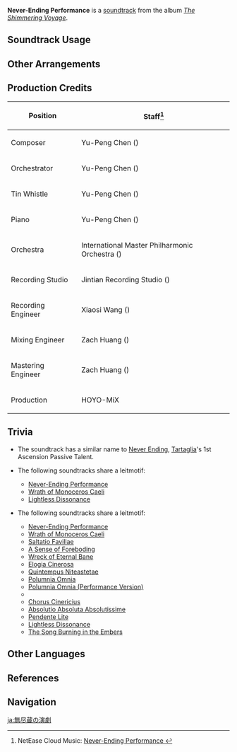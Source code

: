 {{About|the soundtrack|the Constellation level|Never-Ending Performance}}
{{Soundtrack Infobox
|title          = Never-Ending Performance
|image          = The Shimmering Voyage.png
|album          = The Shimmering Voyage
|disc           = 3
|number         = 40
|featured       = GENSHIN CONCERT 2021 "Melodies of an Endless Journey" (CD)
|featured2      =
|featured3      =
|featured_disc  = B
|featured_disc2 =
|featured_disc3 =
|youtube_id     = -OAA_kus8ME
|spotify_id     = 7MVdsqpKQxbEVARsTRykGI
|previous       = All-Conquering Tide
|next           = Wrath of Monoceros Caeli
}}
'''Never-Ending Performance''' is a [[soundtrack]] from the album ''[[The Shimmering Voyage]]''.

==Soundtrack Usage==
{{Soundtrack Usage
|domain   = Enter the Golden House\Childe//phases 1 & 2;;Enter the Golden House (Quest Domain)\Childe//phases 1 & 2
}}

==Other Arrangements==
{{Files by Category Gallery|Media Using an Unreleased Arrangement of Never-Ending Performance (Soundtrack) Soundtrack}}

==Production Credits==
{| class="wikitable"
! Position
! Staff<ref>NetEase Cloud Music: [https://music.163.com/#/song?id=1861578701 Never-Ending Performance {{zh|永无谢幕的演出}}]</ref>
|-
! Composer
| Yu-Peng Chen ({{zh|陈致逸}})
|-
! Orchestrator
| Yu-Peng Chen ({{zh|陈致逸}})
|-
! Tin Whistle
| Yu-Peng Chen ({{zh|陈致逸}})
|-
! Piano
| Yu-Peng Chen ({{zh|陈致逸}})
|-
! Orchestra
| International Master Philharmonic Orchestra ({{zh|国际首席爱乐乐团}})
|-
! Recording Studio
| Jintian Recording Studio ({{zh|金田录音棚}})
|-
! Recording Engineer
| Xiaosi Wang ({{zh|王小四}})
|-
! Mixing Engineer
| Zach Huang ({{zh|黄巍}})
|-
! Mastering Engineer
| Zach Huang ({{zh|黄巍}})
|-
! Production
| HOYO-MiX
|}

==Trivia==
* The soundtrack has a similar name to [[Never Ending]], [[Tartaglia]]'s 1st Ascension Passive Talent.
* <section begin="TartagliaLeitmotif2" />The following soundtracks share a leitmotif:
** [[Never-Ending Performance (Soundtrack)|Never-Ending Performance]]
** [[Wrath of Monoceros Caeli]] 
** [[Lightless Dissonance]]<section end="TartagliaLeitmotif2" />
* <section begin="HarbingerLeitmotif" />The following soundtracks share a leitmotif:
** [[Never-Ending Performance (Soundtrack)|Never-Ending Performance]]
** [[Wrath of Monoceros Caeli]]
** [[Saltatio Favillae]]
** [[A Sense of Foreboding]]
** [[Wreck of Eternal Bane]]
** [[Elogia Cinerosa]]
** [[Quintempus Niteastetae]]
** [[Polumnia Omnia]]
** [[Polumnia Omnia (Performance Version)]]
** 
** [[Chorus Cinericius]]
** [[Absolutio Absoluta Absolutissime]]
** [[Pendente Lite]]
** [[Lightless Dissonance]]
** [[The Song Burning in the Embers (Soundtrack)|The Song Burning in the Embers]]<section end="HarbingerLeitmotif" />

==Other Languages==
{{Other Languages
|en      = Never-Ending Performance
|zhs     = 永无谢幕的演出
|zhs_rm  = Yǒngwú Xièmù de Yǎnchū
|zht     = 永無謝幕的演出
|zht_rm  = Yǒngwú Xièmù de Yǎnchū
|zh_tl   = Never-Ending Performance
|ja      = 無尽蔵の演劇
|ja_rm   = Mujinzou no Engeki
|ja_tl   = 
}}

==References==
{{Reflist}}

==Navigation==
{{Soundtrack Navbox|The Shimmering Voyage|1}}

[[ja:無尽蔵の演劇]]